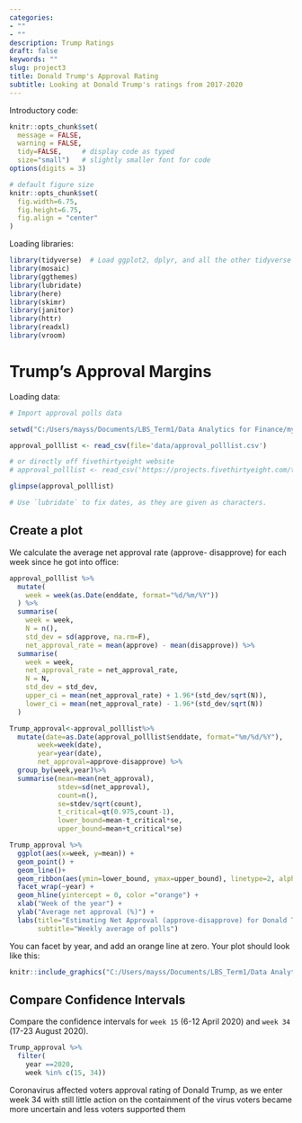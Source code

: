 ```yaml
---
categories:
- ""
- ""
description: Trump Ratings
draft: false
keywords: ""
slug: project3
title: Donald Trump's Approval Rating
subtitle: Looking at Donald Trump's ratings from 2017-2020
---
```


Introductory code:

```r
knitr::opts_chunk$set(
  message = FALSE, 
  warning = FALSE, 
  tidy=FALSE,     # display code as typed
  size="small")   # slightly smaller font for code
options(digits = 3)

# default figure size
knitr::opts_chunk$set(
  fig.width=6.75, 
  fig.height=6.75,
  fig.align = "center"
)
```


Loading libraries:

```r
library(tidyverse)  # Load ggplot2, dplyr, and all the other tidyverse packages
library(mosaic)
library(ggthemes)
library(lubridate)
library(here)
library(skimr)
library(janitor)
library(httr)
library(readxl)
library(vroom)
```



# Trump's Approval Margins

Loading data:

```r
# Import approval polls data

setwd("C:/Users/mayss/Documents/LBS_Term1/Data Analytics for Finance/my_website/content/projects/project3")

approval_polllist <- read_csv(file='data/approval_polllist.csv')

# or directly off fivethirtyeight website
# approval_polllist <- read_csv('https://projects.fivethirtyeight.com/trump-approval-data/approval_polllist.csv') 

glimpse(approval_polllist)

# Use `lubridate` to fix dates, as they are given as characters.
```

## Create a plot

We calculate the average net approval rate (approve- disapprove) for each week since he got into office:

```r
approval_polllist %>% 
  mutate(
    week = week(as.Date(enddate, format="%d/%m/%Y"))
  ) %>% 
  summarise(
    week = week,
    N = n(),
    std_dev = sd(approve, na.rm=F),
    net_approval_rate = mean(approve) - mean(disapprove)) %>% 
  summarise(
    week = week,
    net_approval_rate = net_approval_rate,
    N = N,
    std_dev = std_dev,
    upper_ci = mean(net_approval_rate) + 1.96*(std_dev/sqrt(N)),
    lower_ci = mean(net_approval_rate) - 1.96*(std_dev/sqrt(N))
  )

Trump_approval<-approval_polllist%>%
  mutate(date=as.Date(approval_polllist$enddate, format="%m/%d/%Y"),
       week=week(date),
       year=year(date),
       net_approval=approve-disapprove) %>% 
  group_by(week,year)%>%
  summarise(mean=mean(net_approval),
            stdev=sd(net_approval),
            count=n(),
            se=stdev/sqrt(count),
            t_critical=qt(0.975,count-1),
            lower_bound=mean-t_critical*se,
            upper_bound=mean+t_critical*se)

Trump_approval %>% 
  ggplot(aes(x=week, y=mean)) + 
  geom_point() + 
  geom_line()+
  geom_ribbon(aes(ymin=lower_bound, ymax=upper_bound), linetype=2, alpha=0.5) +
  facet_wrap(~year) +
  geom_hline(yintercept = 0, color ="orange") +
  xlab("Week of the year") +
  ylab("Average net approval (%)") +
  labs(title="Estimating Net Approval (approve-disapprove) for Donald Trump",
       subtitle="Weekly average of polls")

```

You can facet by year, and add an orange line at zero. Your plot should look like this:

```r


knitr::include_graphics("C:/Users/mayss/Documents/LBS_Term1/Data Analytics for Finance/my_website/content/projects/project3/images/trump_approval_margin.png")
```

## Compare Confidence Intervals

Compare the confidence intervals for `week 15` (6-12 April 2020) and `week 34` (17-23 August 2020). 

```r
Trump_approval %>% 
  filter(
    year ==2020,
    week %in% c(15, 34))
```

Coronavirus affected voters approval rating of Donald Trump, as we enter week 34 with still little action on the containment of the virus voters became more uncertain and less voters supported them

